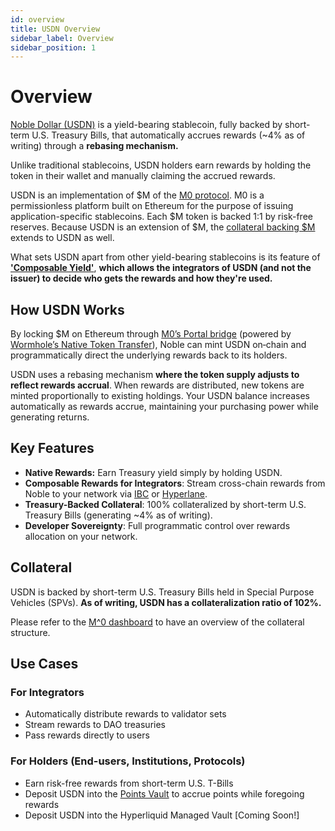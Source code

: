 ```yaml
---
id: overview
title: USDN Overview
sidebar_label: Overview
sidebar_position: 1
---
```


# Overview
[Noble Dollar (USDN)](https://dollar.noble.xyz/) is a yield-bearing stablecoin, fully backed by short-term U.S. Treasury Bills, that automatically accrues rewards (~4% as of writing) through a **rebasing
mechanism.** 

Unlike traditional stablecoins, USDN holders earn rewards by holding the token in their wallet and manually claiming the accrued rewards.

USDN is an implementation of $M of the [M0 protocol](https://www.m0.org/). M0 is a permissionless platform built on Ethereum for the purpose of issuing application-specific stablecoins.
Each $M token is backed 1:1 by risk-free reserves. Because USDN is an extension of $M, the [collateral backing $M](https://dashboard.m0.org/) extends to USDN as well.

What sets USDN apart from other yield-bearing stablecoins is its feature of [**'Composable Yield'**](https://www.noble.xyz/blog/composable-yield-a-new-paradigm-for-stablecoins), **which allows the integrators of USDN (and not the issuer) to decide who gets the rewards and how they're used.**

## How USDN Works
By locking $M on Ethereum through [M0’s Portal bridge](https://docs.m0.org/home/technical-documentations/m-portal/core-bridging-process/) (powered by [Wormhole’s Native Token Transfer](https://wormhole.com/products/native-token-transfers)), Noble can mint USDN on‐chain and programmatically direct the underlying rewards back to its holders.

USDN uses a rebasing mechanism **where the token supply adjusts to reflect rewards accrual**. When rewards are distributed, new tokens are minted proportionally to existing holdings. Your USDN balance increases automatically as rewards accrue, maintaining your purchasing power
while generating returns.                                                                                      

## Key Features

- **Native Rewards:** Earn Treasury yield simply by holding USDN.
- **Composable Rewards for Integrators**: Stream cross-chain rewards from Noble to your network via [IBC](https://ibcprotocol.dev/) or [Hyperlane](https://hyperlane.xyz/).
- **Treasury-Backed Collateral**: 100% collateralized by short-term U.S. Treasury Bills (generating ~4% as of writing).
- **Developer Sovereignty**: Full programmatic control over rewards allocation on your network.

## Collateral

USDN is backed by short-term U.S. Treasury Bills held in Special Purpose Vehicles (SPVs). **As of writing, USDN has a collateralization ratio of 102%.**

Please refer to the [M^0 dashboard](https://dashboard.m0.org/) to have an overview of the collateral structure.

## Use Cases

### For Integrators

- Automatically distribute rewards to validator sets
- Stream rewards to DAO treasuries
- Pass rewards directly to users

### For Holders (End-users, Institutions, Protocols)

- Earn risk-free rewards from short-term U.S. T-Bills
- Deposit USDN into the [Points Vault](https://points.noble.xyz/) to accrue points while foregoing rewards
- Deposit USDN into the Hyperliquid Managed Vault [Coming Soon!]